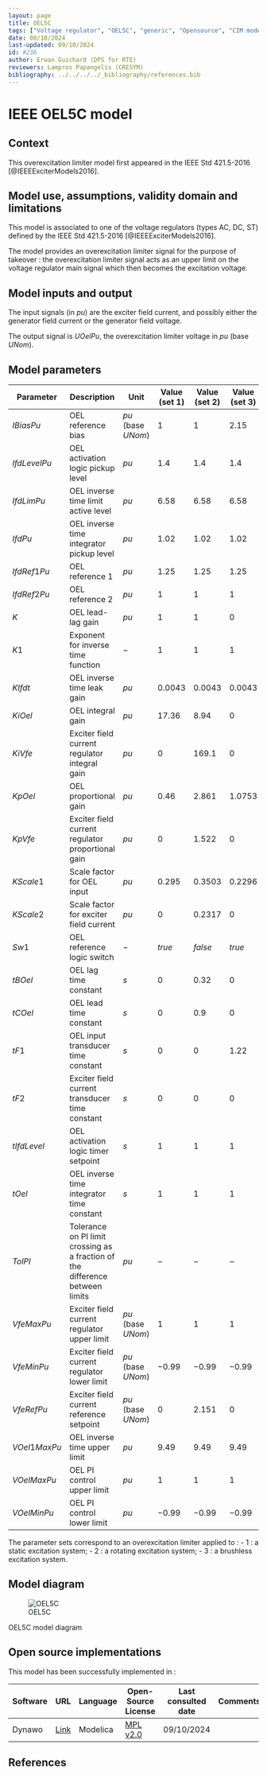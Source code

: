 ```yaml
---
layout: page
title: OEL5C
tags: ["Voltage regulator", "OEL5C", "generic", "Opensource", "CIM model", "RMS", "phasor", "MRL4", "Single phase", "IEEE", "dynawo", "#236"]
date: 08/10/2024
last-updated: 09/10/2024
id: #236
author: Erwan Guichard (DPS for RTE)
reviewers: Lampros Papangelis (CRESYM)
bibliography: ../../../../_bibliography/references.bib
---
```

# IEEE OEL5C model

## Context

This overexcitation limiter model first appeared in the IEEE Std 421.5-2016 [@IEEEExciterModels2016].

## Model use, assumptions, validity domain and limitations

This model is associated to one of the voltage regulators (types AC, DC, ST) defined by the IEEE Std 421.5-2016 [@IEEEExciterModels2016].

The model provides an overexcitation limiter signal for the purpose of takeover : the overexcitation limiter signal acts as an upper limit on the voltage regulator main signal which then becomes the excitation voltage.

## Model inputs and output

The input signals (in $pu$) are the exciter field current, and possibly either the generator field current or the generator field voltage.

The output signal is $UOelPu$, the overexcitation limiter voltage in $pu$ (base $UNom$).

## Model parameters

| Parameter | Description | Unit | Value (set 1) | Value (set 2) | Value (set 3) |
| --------- | ----------- | ---- | ------------- | ------------- | ------------- |
| $IBiasPu$ | OEL reference bias | $pu$ (base $UNom$) | $1$ | $1$ | $2.15$ |
| $IfdLevelPu$ | OEL activation logic pickup level | $pu$ | $1.4$ | $1.4$ | $1.4$ |
| $IfdLimPu$ | OEL inverse time limit active level | $pu$ | $6.58$ | $6.58$ | $6.58$ |
| $IfdPu$ | OEL inverse time integrator pickup level | $pu$ | $1.02$ | $1.02$ | $1.02$ |
| $IfdRef1Pu$ | OEL reference 1 | $pu$ | $1.25$ | $1.25$ | $1.25$ |
| $IfdRef2Pu$ | OEL reference 2 | $pu$ | $1$ | $1$ | $1$ |
| $K$ | OEL lead-lag gain | $pu$ | $1$ | $1$ | $0$ |
| $K1$ | Exponent for inverse time function | $-$ | $1$ | $1$ | $1$ |
| $KIfdt$ | OEL inverse time leak gain | $pu$ | $0.0043$ | $0.0043$ | $0.0043$ |
| $KiOel$ | OEL integral gain | $pu$ | $17.36$ | $8.94$ | $0$ |
| $KiVfe$ | Exciter field current regulator integral gain | $pu$ | $0$ | $169.1$ | $0$ |
| $KpOel$ | OEL proportional gain | $pu$ | $0.46$ | $2.861$ | $1.0753$ |
| $KpVfe$ | Exciter field current regulator proportional gain | $pu$ | $0$ | $1.522$ | $0$ |
| $KScale1$ | Scale factor for OEL input | $pu$ | $0.295$ | $0.3503$ | $0.2296$ |
| $KScale2$ | Scale factor for exciter field current | $pu$ | $0$ | $0.2317$ | $0$ |
| $Sw1$ | OEL reference logic switch | $-$ | $true$ | $false$ | $true$ |
| $tBOel$ | OEL lag time constant | $s$ | $0$ | $0.32$ | $0$ |
| $tCOel$ | OEL lead time constant | $s$ | $0$ | $0.9$ | $0$ |
| $tF1$ | OEL input transducer time constant | $s$ | $0$ | $0$ | $1.22$ |
| $tF2$ | Exciter field current transducer time constant | $s$ | $0$ | $0$ | $0$ |
| $tIfdLevel$ | OEL activation logic timer setpoint | $s$ | $1$ | $1$ | $1$ |
| $tOel$ | OEL inverse time integrator time constant | $s$ | $1$ | $1$ | $1$ |
| $TolPI$ | Tolerance on PI limit crossing as a fraction of the difference between limits | $pu$ | $-$ | $-$ | $-$ |
| $VfeMaxPu$ | Exciter field current regulator upper limit | $pu$ (base $UNom$) | $1$ | $1$ | $1$ |
| $VfeMinPu$ | Exciter field current regulator lower limit | $pu$ (base $UNom$) | $-0.99$ | $-0.99$ | $-0.99$ |
| $VfeRefPu$ | Exciter field current reference setpoint | $pu$ (base $UNom$) | $0$ | $2.151$ | $0$ |
| $VOel1MaxPu$ | OEL inverse time upper limit | $pu$ | $9.49$ | $9.49$ | $9.49$ |
| $VOelMaxPu$ | OEL PI control upper limit | $pu$ | $1$ | $1$ | $1$ |
| $VOelMinPu$ | OEL PI control lower limit | $pu$ | $-0.99$ | $-0.99$ | $-0.99$ |

The parameter sets correspond to an overexcitation limiter applied to :
- 1 : a static excitation system;
- 2 : a rotating excitation system;
- 3 : a brushless excitation system.

## Model diagram

![OEL5C](OEL5C.drawio.svg){#fig-oel5c}

::: {#fig-oel5c}
OEL5C model diagram
:::

## Open source implementations

This model has been successfully implemented in :

| Software      | URL | Language | Open-Source License | Last consulted date | Comments |
| ------------- | --- | -------- | ------------------- | ------------------- | -------- |
| Dynawo | [Link](https://github.com/dynawo/dynawo) | Modelica | [MPL v2.0](https://www.mozilla.org/en-US/MPL/2.0/)  | 09/10/2024 |  |

## References

::: {#refs}
::: 
